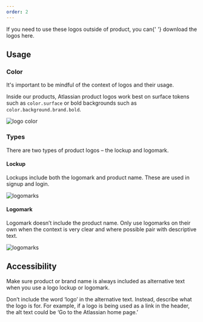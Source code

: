 ```yaml
---
order: 2
---
```



<SectionMessage appearance="information">
	If you need to use these logos outside of product, you can{' '}
	<Link href="/resources/logo-library">download the logos</Link> here.
</SectionMessage>

## Usage

### Color

It's important to be mindful of the context of logos and their usage.

Inside our products, Atlassian product logos work best on surface tokens such as `color.surface` or
bold backgrounds such as `color.background.brand.bold`.

![logo color](images/logo-color.png)

### Types

There are two types of product logos – the lockup and logomark.

#### Lockup

Lockups include both the logomark and product name. These are used in signup and login.

![logomarks](images/logo-lockup.png)

#### Logomark

Logomark doesn’t include the product name. Only use logomarks on their own when the context is very
clear and where possible pair with descriptive text.

![logomarks](images/logo-logomark.png)

## Accessibility

Make sure product or brand name is always included as alternative text when you use a logo lockup or
logomark.

Don’t include the word ‘logo’ in the alternative text. Instead, describe what the logo is for. For
example, if a logo is being used as a link in the header, the alt text could be ‘Go to the Atlassian
home page.’

<br />
